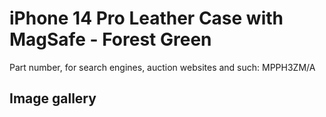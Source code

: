 
# iPhone 14 Pro Leather Case with MagSafe - Forest Green

Part number, for search engines, auction websites and such: MPPH3ZM/A

## Image gallery

<div style={{ width: "768px" }}>
  <GalleryComponent
    images={[
      {
        original: "/everysource/MPPH3.png",
        thumbnail: "/everypreview/MPPH3.png",
      },
      {
        original: "/everysource/MPPH3_AV1.png",
        thumbnail: "/everypreview/MPPH3_AV1.png",
      },
      {
        original: "/everysource/MPPH3_AV2.png",
        thumbnail: "/everypreview/MPPH3_AV2.png",
      },
      {
        original: "/everysource/MPPH3_AV3.png",
        thumbnail: "/everypreview/MPPH3_AV3.png",
      },
      {
        original: "/everysource/MPPH3_AV4.png",
        thumbnail: "/everypreview/MPPH3_AV4.png",
      },
      {
        original: "/everysource/MPPH3_AV5.png",
        thumbnail: "/everypreview/MPPH3_AV5.png",
      }
    ]}
  />
</div>